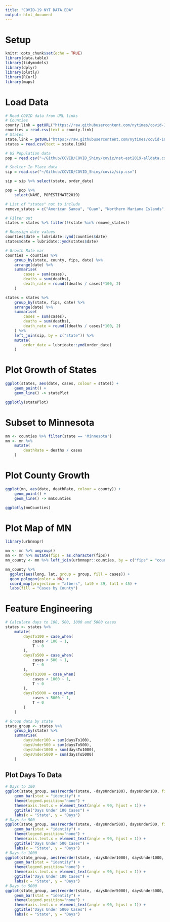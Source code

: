 ```yaml
---
title: "COVID-19 NYT DATA EDA"
output: html_document
---
```


# Setup
```r
knitr::opts_chunk$set(echo = TRUE)
library(data.table)
library(tidymodels)
library(dplyr)
library(plotly)
library(RCurl)
library(maps)
```

# Load Data
```r
# Read COVID data from URL links
# Counties
county.link = getURL("https://raw.githubusercontent.com/nytimes/covid-19-data/master/us-counties.csv")
counties = read.csv(text = county.link)
# States
state.link = getURL("https://raw.githubusercontent.com/nytimes/covid-19-data/master/us-states.csv")
states = read.csv(text = state.link)

# US Population data
pop = read.csv("~/Github/COVID/COVID_Shiny/coviz/nst-est2019-alldata.csv")

# Shelter In Place data
sip = read.csv("~/Github/COVID/COVID_Shiny/coviz/sip.csv")

sip = sip %>% select(state, order_date)

pop = pop %>%
    select(NAME, POPESTIMATE2019)

# List of "states" not to include
remove_states = c("American Samoa", "Guam", "Northern Mariana Islands", "Virgin Islands")

# Filter out
states = states %>% filter(!(state %in% remove_states))

# Reassign date values
counties$date = lubridate::ymd(counties$date)
states$date = lubridate::ymd(states$date)

# Growth Rate var
counties = counties %>%
    group_by(state, county, fips, date) %>%
    arrange(date) %>%
    summarise(
        cases = sum(cases),
        deaths = sum(deaths),
        death_rate = round((deaths / cases)*100, 2)
    )

states = states %>%
    group_by(state, fips, date) %>%
    arrange(date) %>%
    summarise(
        cases = sum(cases),
        deaths = sum(deaths),
        death_rate = round((deaths / cases)*100, 2)
    ) %>%
    left_join(sip, by = c("state")) %>%
    mutate(
        order_date = lubridate::ymd(order_date)
    )
```

# Plot Growth of States
```r
ggplot(states, aes(date, cases, colour = state)) +
    geom_point() + 
    geom_line() -> statePlot

ggplotly(statePlot)
```

# Subset to Minnesota
```r
mn <- counties %>% filter(state == 'Minnesota')
mn <- mn %>%
    mutate(
        deathRate = deaths / cases
    )
```

# Plot County Growth
```r
ggplot(mn, aes(date, deathRate, colour = county)) +
    geom_point() +
    geom_line() -> mnCounties

ggplotly(mnCounties)
```

# Plot Map of MN
```r
library(urbnmapr)
```

```r
mn <- mn %>% ungroup()
mn <- mn %>% mutate(fips = as.character(fips))
mn_county <- mn %>% left_join(urbnmapr::counties, by = c("fips" = "county_fips"))
```

```r
mn_county %>%
  ggplot(aes(long, lat, group = group, fill = cases)) +
  geom_polygon(color = NA) +
  coord_map(projection = "albers", lat0 = 39, lat1 = 45) +
  labs(fill = "Cases by County")
```

# Feature Engineering
```r
# Calculate days to 100, 500, 1000 and 5000 cases
states <- states %>%
    mutate(
        daysTo100 = case_when(
            cases < 100 ~ 1,
            T ~ 0
        ),
        daysTo500 = case_when(
            cases < 500 ~ 1,
            T ~ 0
        ),
        daysTo1000 = case_when(
            cases < 1000 ~ 1,
            T ~ 0
        ),
        daysTo5000 = case_when(
            cases < 5000 ~ 1,
            T ~ 0
        )
    )
```

```r
# Group data by state
state_group <- states %>%
    group_by(state) %>%
    summarise(
        daysUnder100 = sum(daysTo100),
        daysUnder500 = sum(daysTo500),
        daysUnder1000 = sum(daysTo1000),
        daysUnder5000 = sum(daysTo5000)
    )
```

## Plot Days To Data
```r
# Days to 100
ggplot(state_group, aes(reorder(state, -daysUnder100), daysUnder100, fill = state)) +
    geom_bar(stat = "identity") +
    theme(legend.position="none") +
    theme(axis.text.x = element_text(angle = 90, hjust = 1)) +
    ggtitle("Days Under 100 Cases") +
    labs(x = "State", y = "Days")
# Days to 500
ggplot(state_group, aes(reorder(state, -daysUnder500), daysUnder500, fill = state)) +
    geom_bar(stat = "identity") +
    theme(legend.position="none") +
    theme(axis.text.x = element_text(angle = 90, hjust = 1)) +
    ggtitle("Days Under 500 Cases") +
    labs(x = "State", y = "Days")
# Days to 1000
ggplot(state_group, aes(reorder(state, -daysUnder1000), daysUnder1000, fill = state)) +
    geom_bar(stat = "identity") +
    theme(legend.position="none") +
    theme(axis.text.x = element_text(angle = 90, hjust = 1)) +
    ggtitle("Days Under 100 Cases") +
    labs(x = "State", y = "Days")
# Days to 5000
ggplot(state_group, aes(reorder(state, -daysUnder5000), daysUnder5000, fill = state)) +
    geom_bar(stat = "identity") +
    theme(legend.position="none") +
    theme(axis.text.x = element_text(angle = 90, hjust = 1)) +
    ggtitle("Days Under 5000 Cases") +
    labs(x = "State", y = "Days")
```














